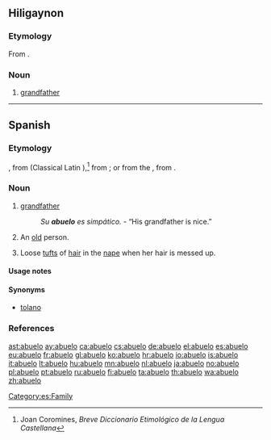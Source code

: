 ==Hiligaynon==

===Etymology===
From {{etyl|es|hil}} {{term|abuelo|lang=es}}.

===Noun===
{{hil-noun|abuélo}}

#[[grandfather]]

----

==Spanish==
{{wikipedia|lang=es}}
===Etymology===
{{unk.|lang=es|title=Possibly}}, from {{etyl|VL.|es}} {{term|aviolus|lang=la}} (Classical Latin {{term|avus|lang=la}}),<ref>Joan Coromines, ''Breve Diccionario Etimológico de la Lengua Castellana''</ref> from {{proto|Indo-European|awos-|grandfather|lang=es}}; or from the {{etyl|ar|es}} {{term|اّبو|tr=abū|lang=ar}}, from {{proto|Semitic|ʼab-|father|lang=es}}.

===Noun===
{{es-noun|m|f=abuela}}

# [[grandfather]]
#: ''Su '''abuelo''' es simpático.'' - “His grandfather is nice.”
# {{colloquial|affectionate|lang=es}} An [[old]] person.
# Loose [[tuft]]s of [[hair]] in the [[nape]] when her hair is messed up.

====Usage notes====
{{es-note-noun-mf}}

====Synonyms====
* {{sense|loose tufts of hair}} [[tolano]]

[[Category:es:Family]]

===References===
<references/>

[[ast:abuelo]]
[[ay:abuelo]]
[[ca:abuelo]]
[[cs:abuelo]]
[[de:abuelo]]
[[el:abuelo]]
[[es:abuelo]]
[[eu:abuelo]]
[[fr:abuelo]]
[[gl:abuelo]]
[[ko:abuelo]]
[[hr:abuelo]]
[[io:abuelo]]
[[is:abuelo]]
[[it:abuelo]]
[[lt:abuelo]]
[[hu:abuelo]]
[[mn:abuelo]]
[[nl:abuelo]]
[[ja:abuelo]]
[[no:abuelo]]
[[pl:abuelo]]
[[pt:abuelo]]
[[ru:abuelo]]
[[fi:abuelo]]
[[ta:abuelo]]
[[th:abuelo]]
[[wa:abuelo]]
[[zh:abuelo]]